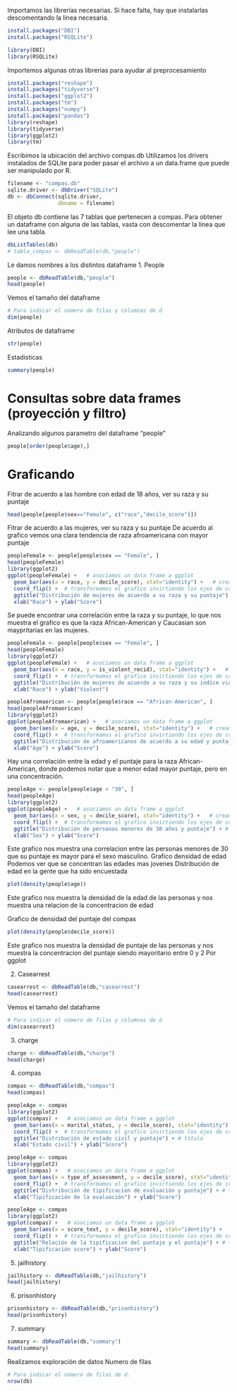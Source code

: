 Importamos las librerías necesarias. Si hace falta, hay que instalarlas descomentando la línea necesaria.
```{r}
install.packages("DBI")
install.packages("RSQLite")

library(DBI)
library(RSQLite)
```
Importemos algunas otras librerias para ayudar al preprocesamiento
```{r, eval=F}
install.packages("reshape")
install.packages("tidyverse")
install.packages("ggplot2")
install.packages("tm")
install.packages("numpy")
install.packages("pandas")
library(reshape)
library(tidyverse)
library(ggplot2)
library(tm)
```


Escribimos la ubicación del archivo compas.db
Utilizamos los drivers instalados de SQLite para poder pasar el archivo a un data.frame que puede ser manipulado por R.
```{r}
filename <- "compas.db"
sqlite.driver <- dbDriver("SQLite")
db <- dbConnect(sqlite.driver,
                dbname = filename)
```

El objeto db contiene las 7 tablas que pertenecen a compas.
Para obtener un dataframe con alguna de las tablas, vasta con descomentar la linea que lee una tabla.

```{r}
dbListTables(db)
# tabla_compas <- dbReadTable(db,"people")
```


Le damos nombres a los distintos dataframe
1. People
```{r}
people <- dbReadTable(db,"people")
head(people)
```
Vemos el tamaño del dataframe 
```{r}
# Para indicar el número de filas y columnas de d
dim(people)
```
Atributos de dataframe
```{r}
str(people)
```
Estadisticas 
```{r}
summary(people)
```
# Consultas sobre data frames (proyección y filtro)
Analizando algunos parametro del dataframe "people"
```{r}
people[order(people$age),]
```
# Graficando 
Fitrar de acuerdo a las hombre con edad de 18 años, ver su raza y su puntaje 
```{r}
head(people[people$sex=="Female", c("race","decile_score")])
```
Fitrar de acuerdo a las mujeres, ver su raza y su puntaje 
De acuerdo al grafico vemos una clara tendencia de raza afroamericana con mayor puntaje 
```{r}
peopleFemale <- people[people$sex == "Female", ]
head(peopleFemale)
library(ggplot2)
ggplot(peopleFemale) +   # asociamos un data frame a ggplot
  geom_bar(aes(x = race, y = decile_score), stat="identity") +   # creamos un grafico de barras como una capa
  coord_flip() +  # transformamos el grafico invirtiendo los ejes de coordenadas (sólo visualmente)
  ggtitle("Distribución de mujeres de acuerdo a su raza y su puntaje") + # título
  xlab("Race") + ylab("Score")  
```
Se puede encontrar una correlación entre la raza y su puntaje, lo que nos muestra el grafico es que la raza African-American y Caucasian son maypritarias en las mujeres.
```{r}
peopleFemale <- people[people$sex == "Female", ]
head(peopleFemale)
library(ggplot2)
ggplot(peopleFemale) +   # asociamos un data frame a ggplot
  geom_bar(aes(x = race, y = is_violent_recid), stat="identity") +   # creamos un grafico de barras como una capa
  coord_flip() +  # transformamos el grafico invirtiendo los ejes de coordenadas (sólo visualmente)
  ggtitle("Distribución de mujeres de acuerdo a su raza y su indice violencia ") + # título
  xlab("Race") + ylab("Violent")  
```
```{r}
peopleAfromaerican <- people[people$race == "African-American", ]
head(peopleAfromaerican)
library(ggplot2)
ggplot(peopleAfromaerican) +   # asociamos un data frame a ggplot
  geom_bar(aes(x = age, y = decile_score), stat="identity") +   # creamos un grafico de barras como una capa
  coord_flip() +  # transformamos el grafico invirtiendo los ejes de coordenadas (sólo visualmente)
  ggtitle("Distribución de afroamericanos de acuerdo a su edad y puntaje") + # título
  xlab("Age") + ylab("Score")  
```
Hay una correlación entre la edad y el puntaje para la raza African-American, donde podemos notar que a menor edad mayor puntaje, pero en una concentración.

```{r}
peopleAge <- people[people$age < "30", ]
head(peopleAge)
library(ggplot2)
ggplot(peopleAge) +   # asociamos un data frame a ggplot
  geom_bar(aes(x = sex, y = decile_score), stat="identity") +   # creamos un grafico de barras como una capa
  coord_flip() +  # transformamos el grafico invirtiendo los ejes de coordenadas (sólo visualmente)
  ggtitle("Distribución de personas menores de 30 años y puntaje") + # título
  xlab("Sex") + ylab("Score")  
```
Este grafico nos muestra una correlacion entre las personas menores de 30 que su puntaje es mayor para el sexo masculino.
Grafico densidad de edad
Podemos ver que se concentran las edades mas jovenes
Distribución de edad en la gente que ha sido encuestada
```{r}
plot(density(people$age))
```
Este grafico nos muestra la densidad de la edad de las personas y nos muestra una relacion de la concentracion de edad

Grafico de densidad del puntaje del compas 
```{r}
plot(density(people$decile_score))
```
Este grafico nos muestra la densidad de puntaje de las personas y nos muestra la concentracion del puntaje siendo mayoritario entre 0 y 2
Por ggplot

2. Casearrest
```{r}
casearrest <- dbReadTable(db,"casearrest")
head(casearrest)
```
Vemos el tamaño del dataframe
```{r}
# Para indicar el número de filas y columnas de d
dim(casearrest)
```

3. charge
```{r}
charge <- dbReadTable(db,"charge")
head(charge)
```

4. compas
```{r}
compas <- dbReadTable(db,"compas")
head(compas)
```
```{r}
peopleAge <- compas
library(ggplot2)
ggplot(compas) +   # asociamos un data frame a ggplot
  geom_bar(aes(x = marital_status, y = decile_score), stat="identity") +   # creamos un grafico de barras como una capa
  coord_flip() +  # transformamos el grafico invirtiendo los ejes de coordenadas (sólo visualmente)
  ggtitle("Distribución de estado civil y puntaje") + # título
  xlab("Estado civil") + ylab("Score")  
```
```{r}
peopleAge <- compas
library(ggplot2)
ggplot(compas) +   # asociamos un data frame a ggplot
  geom_bar(aes(x = type_of_assessment, y = decile_score), stat="identity") +   # creamos un grafico de barras como una capa
  coord_flip() +  # transformamos el grafico invirtiendo los ejes de coordenadas (sólo visualmente)
  ggtitle("Distribución de tipificacion de evaluación y puntaje") + # título
  xlab("Tipificación de la evaluación") + ylab("Score")  
```
```{r}
peopleAge <- compas
library(ggplot2)
ggplot(compas) +   # asociamos un data frame a ggplot
  geom_bar(aes(x = score_text, y = decile_score), stat="identity") +   # creamos un grafico de barras como una capa
  coord_flip() +  # transformamos el grafico invirtiendo los ejes de coordenadas (sólo visualmente)
  ggtitle("Relación de la tipificacion del puntaje y el puntaje") + # título
  xlab("Tipificación score") + ylab("Score")  
```
5. jailhistory
```{r}
jailhistory <- dbReadTable(db,"jailhistory")
head(jailhistory)
```
6. prisonhistory
```{r}
prisonhistory <- dbReadTable(db,"prisonhistory")
head(prisonhistory)
```
7. summary
```{r}
summary <- dbReadTable(db,"summary")
head(summary)
```


Realizamos exploración de datos 
Numero de filas
```{r}
# Para indicar el número de filas de d.
nrow(db)
```

